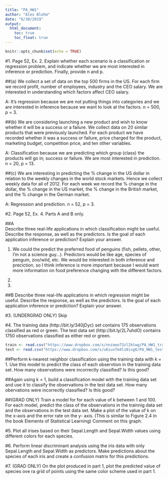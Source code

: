 ```yaml
---
title: "PA_HW1"
author: "Alex Blohm"
date: "8/30/2019"
output:
  html_document:
    toc: true
    toc_float: true
---
```


```r
knitr::opts_chunk$set(echo = TRUE)
```


#1. 
Page 52, Ex. 2. Explain whether each scenario is a classification or regression problem, and indicate whether we are most interested in inference or prediction. Finally, provide n and p.

##(a) 
We collect a set of data on the top 500 firms in the US. For each firm we record profit, number of employees, industry and the CEO salary. We are interested in understanding which factors affect CEO salary.

A: It's regression because we are not putting things into categories and we are interested in inference because we want to look at the factors.  n = 500, p = 3. 

##(b) 
We are considering launching a new product and wish to know whether it will be a success or a failure. We collect data on 20 similar products that were previously launched. For each product we have recorded whether it was a success or failure, price charged for the product, marketing budget, competition price, and ten other variables.

A: Classification because we are predicting which group (class) the products will go in; success or failure.  We are most interested in prediction.  n = 20, p = 13.

##(c) 
We are interesting in predicting the % change in the US dollar in relation to the weekly changes in the world stock markets. Hence we collect weekly data for all of 2012. For each week we record the % change in the dollar, the % change in the US market, the % change in the British market, and the % change in the German market.

A: Regression and prediction. n = 52, p = 3.

#2. Page 52, Ex. 4. 
Parts A and B only.

##A  
Describe three real-life applications in which classification might be useful. Describe the response, as well as the predictors. Is the goal of each application inference or prediction? Explain your answer.

1.  We could the predict the preferred food of penguins (fish, pellets, other, I'm not a science guy...). Predictors would be like age, species of penguin, zoo/wild, etc.  We would be interested in both inference and preciction, so I think inference is more important because I would want more information on food preference changing with the different factors.

2. 

3.


##B
Describe three real-life applications in which regression might be useful. Describe the response, as well as the predictors. Is the goal of each application inference or prediction? Explain your answer.

#3. (UNDERGRAD ONLY) 
Skip

#4. 
The training data (http://bit.ly/340jDyc) set contains 175 observations classified as red or green. The test data set (http://bit.ly/2L7uhdO) contains 1750 observations classified as either red or green.

```r
train <- read.csv("https://www.dropbox.com/s/nnzaeo73zl2ktwg/PA_HW1_train.csv?dl=1")
test <- read.csv("https://www.dropbox.com/s/u6iuxfm4lz8isg6/PA_HW1_test.csv?dl=1")
```


##Perform k-nearest neighbor classification using the training data with k = 1. Use this model to predict the class of each observtion in the training data set. How many observations were incorrectly classified? Is this good?



##Again using k = 1, build a classification model with the training data set and use it to classify the observations in the test data set. How many obervations were incorrectly classified? Is this good?

##(GRAD ONLY) 
Train a model for for each value of k between 1 and 100. For each model, predict the class of the observations in the trainnig data set and the observations in the test data set. Make a plot of the value of k on the x-axis and the error rate on the y- axis. (This is similar to Figure 2.4 in the book Elements of Statistical Learning) Comment on this graph.

#5. Plot all irises based on their Sepal.Length and Sepal.Width values using different colors for each species.

#6. Perform linear discriminant analysis using the iris data with only Sepal.Length and Sepal.Width as predictors. Make predictions about the species of each iris and create a confusion matrix for this predictions.

#7. (GRAD ONLY) On the plot produced in part 1, plot the predicted value of species ove ra grid of points using the same color scheme used in part 1.
